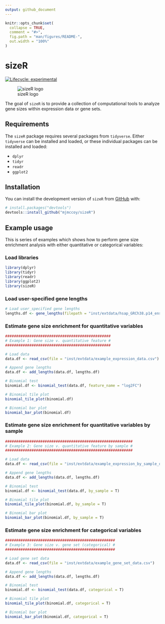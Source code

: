 ```yaml
---
output: github_document
---
```


<!-- README.md is generated from README.Rmd. Please edit that file -->

```r
knitr::opts_chunk$set(
  collapse = TRUE,
  comment = "#>",
  fig.path = "man/figures/README-",
  out.width = "100%"
)
```

# sizeR

<!-- badges: start -->
[![Lifecycle: experimental](https://img.shields.io/badge/lifecycle-experimental-orange.svg)](https://lifecycle.r-lib.org/articles/stages.html#experimental)
<!-- badges: end -->

![sizeR logo](https://github.com/mjmccoy/sizeR/man/figures/README-sizeR-logo.png)

The goal of `sizeR` is to provide a collection of computational tools to analyze gene sizes within expression data or gene sets.

## Requirements

The `sizeR` package requires several packages from `tidyverse`. Either `tidyverse` can be installed and loaded, or these individual packages can be installed and loaded:

* `dplyr`
* `tidyr`
* `readr`
* `ggplot2`

## Installation

You can install the development version of `sizeR` from [GitHub](https://github.com/) with:

``` r
# install.packages("devtools")
devtools::install_github("mjmccoy/sizeR")
```

## Example usage

This is series of examples which shows how to perform gene size enrichment analysis with either quantitative or categorical variables:

### Load libraries
```r
library(dplyr)
library(tidyr)
library(readr)
library(ggplot2)
library(sizeR)
```

### Load user-specified gene lengths
```r
# Load user_specified gene lengths
lengths.df <- gene_lengths(filepath = "inst/extdata/hsap_GRCh38.p14_ensembl_release_110_gene_lengths.txt")
```

### Estimate gene size enrichment for quantitative variables
```r
################################################
# Example 1: Gene size v. quantitative feature #
################################################

# Load data
data.df <- read_csv(file = "inst/extdata/example_expression_data.csv")

# Append gene lengths
data.df <- add_lengths(data.df, lengths.df)

# Binomial test
binomial.df <- binomial_test(data.df, feature_name = "log2FC")

# Binomial tile plot
binomial_tile_plot(binomial.df)
```

```r
# Binomial bar plot
binomial_bar_plot(binomial.df)
```

### Estimate gene size enrichment for quantitative variables by sample
```r
##########################################################
# Example 2: Gene size v. quantitative feature by sample #
##########################################################

# Load data
data.df <- read_csv(file = "inst/extdata/example_expression_by_sample_data.csv")

# Append gene lengths
data.df <- add_lengths(data.df, lengths.df)

# Binomial test
binomial.df <- binomial_test(data.df, by_sample = T)

# Binomial tile plot
binomial_tile_plot(binomial.df, by_sample = T)
```

```r
# Binomial bar plot
binomial_bar_plot(binomial.df, by_sample = T)
```

### Estimate gene size enrichment for categorical variables
```r
##################################################
# Example 3: Gene size v. gene set (categorical) #
##################################################

# Load gene set data
data.df <- read_csv(file = "inst/extdata/example_gene_set_data.csv")

# Append gene lengths
data.df <- add_lengths(data.df, lengths.df)

# Binomial test
binomial.df <- binomial_test(data.df, categorical = T)

# Binomial tile plot
binomial_tile_plot(binomial.df, categorical = T)
```

```r
# Binomial bar plot
binomial_bar_plot(binomial.df, categorical = T)
```
